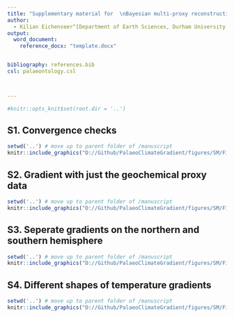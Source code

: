 ```yaml
---
title: "Supplementary material for  \nBayesian multi-proxy reconstruction of the early Eocene latitudinal temperature gradient"
author:
  - Kilian Eichenseer^[Department of Earth Sciences, Durham University, South Road, DH1 3LE, Durham, United Kingdom] and Lewis A. Jones^[Centro de Investigación Mariña, Grupo de Ecoloxía Animal, Universidade de Vigo, 36310 Vigo, Spain]
output:
  word_document:
    reference_docx: "template.docx"


bibliography: references.bib
csl: palaeontology.csl



---
```

```r
#knitr::opts_knit$set(root.dir = '..')
```

## S1. Convergence checks


```r
setwd('..') # move up to parent folder of /manuscript
knitr::include_graphics("D://Github/PalaeoClimateGradient/figures/SM/FigS1-Traceplot.jpg", error = FALSE)
```


## S2. Gradient with just the geochemical proxy data


```r
setwd('..') # move up to parent folder of /manuscript
knitr::include_graphics("D://Github/PalaeoClimateGradient/figures/SM/FigS2_geochem_eeco.png", error = FALSE)
```

## S3. Seperate gradients on the northern and southern hemisphere


```r
setwd('..') # move up to parent folder of /manuscript
knitr::include_graphics("D://Github/PalaeoClimateGradient/figures/SM/FigS3_north_south_eeco.png", error = FALSE)
```

## S4. Different shapes of temperature gradients


```r
setwd('..') # move up to parent folder of /manuscript
knitr::include_graphics("D://Github/PalaeoClimateGradient/figures/SM/FigS4_different_gradients.png", error = FALSE)
```